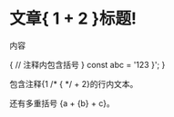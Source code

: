 # 文章{ 1 + 2 }标题!

内容

{
  // 注释内包含括号 }
  const abc = '123 }';
}

包含注释{1 /* { */ + 2}的行内文本。

还有多重括号 {a + {b} + c}。
